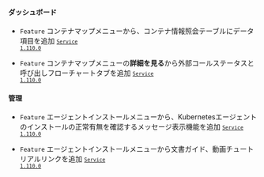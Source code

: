 #### ダッシュボード​

- <code class="Feature">Feature</code> <span class="uitext">コンテナマップ</span>メニューから、コンテナ情報照会テーブルにデータ項目を追加 <code class='changelog-service'><a href="../release-notes/service/service-1_110_x"><code class='changelog-service'>Service 1.110.0​</code></a></code>

- <code class="Feature">Feature</code> <span class="uitext">コンテナマップ</span>メニューの<b>詳細を見る</b>から<span class="uitext">外部コールステータス</span>と<span class="uitext">呼び出しフローチャート</span>タブを追加 <code class='changelog-service'><a href="../release-notes/service/service-1_110_x"><code class='changelog-service'>Service 1.110.0​</code></a></code>

#### 管理​

- <code class="Feature">Feature</code> <span class="uitext">エージェントインストール</span>メニューから、Kubernetesエージェントのインストールの正常有無を確認するメッセージ表示機能を追加 <code class='changelog-service'><a href="../release-notes/service/service-1_110_x"><code class='changelog-service'>Service 1.110.0​</code></a></code>

- <code class="Feature">Feature</code> <span class="uitext">エージェントインストール</span>メニューから文書ガイド、動画チュートリアルリンクを追加 <code class='changelog-service'><a href="../release-notes/service/service-1_110_x"><code class='changelog-service'>Service 1.110.0​</code></a></code>
